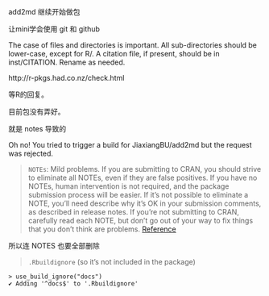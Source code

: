 add2md 继续开始做包

让mini学会使用 git 和 github

The case of files and directories is important. All sub-directories should be lower-case, except for R/. A citation file, if present, should be in inst/CITATION. Rename as needed.

http://r-pkgs.had.co.nz/check.html

等R的回复。

目前包没有弄好。

就是 notes 导致的


Oh no!
You tried to trigger a build for JiaxiangBU/add2md but the request was rejected.

>
`NOTEs`: Mild problems. If you are submitting to CRAN, you should strive to eliminate all NOTEs, even if they are false positives. If you have no NOTEs, human intervention is not required, and the package submission process will be easier. If it’s not possible to eliminate a NOTE, you’ll need describe why it’s OK in your submission comments, as described in release notes. If you’re not submitting to CRAN, carefully read each NOTE, but don’t go out of your way to fix things that you don’t think are problems.
[Reference](http://r-pkgs.had.co.nz/check.html)

所以连 NOTES 也要全部删除

>
`.Rbuildignore` (so it’s not included in the package)

```
> use_build_ignore("docs")
✔ Adding '^docs$' to '.Rbuildignore'
```
